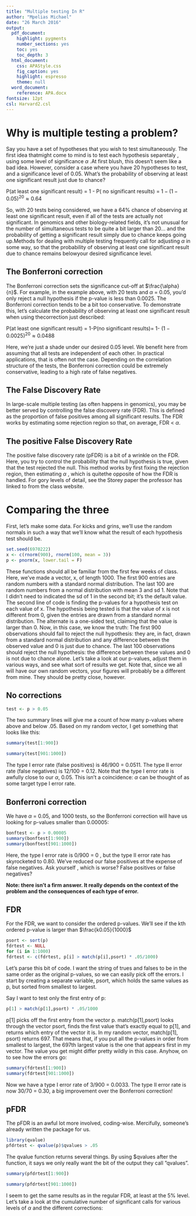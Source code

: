 ---
title: "Multiple testing In R"
author: "Mpelias Michael"
date: "26 March 2016"
output:
  pdf_document:
    highlight: pygments
    number_sections: yes
    toc: yes
    toc_depth: 3
  html_document:
    css: APAStyle.css
    fig_caption: yes
    highlight: espresso
    theme: null
  word_document:
    reference: APA.docx
fontsize: 12pt
csl: Harvard2.csl
---



#  Why is multiple testing a problem?


Say you have a set of hypotheses that you wish to test simultaneously. The first idea thatmight come to mind is to test each hypothesis separetaly , using some level of significance $\alpha$ .At first blush, this doesn’t seem like a bad idea. However, consider a case where you have 20 hypotheses to test, and a significance level of 0.05. What’s the probability of observing at least one significant result just due to chance? 


P(at least one significant result) = 1 - P( no significant results) = 
$1-(1-0.05)^{20} \approx 0.64$ 

So, with 20 tests being considered, we have a 64% chance of observing at least one significant result, even if all of the tests are actually not significant. In genomics and other biology-related fields, it’s not unusual for the number of simultaneous tests to be quite a bit larger than 20... and the probability of getting a significant result simply due to chance keeps going up.Methods for dealing with multiple testing frequently call for adjusting $\alpha$ in some way, so that the probability of observing at least one significant result due to chance remains belowyour desired significance level.



## The Bonferroni correction

The Bonferroni correction sets the significance cut-off at $\frac{\alpha}{n}$. For example, in the example above, with 20 tests and $\alpha$ = 0.05, you’d only reject a null hypothesis if the p-value is less than 0.0025. The Bonferroni correction tends to be a bit too conservative. To demonstrate this, let’s calculate the probability of observing at least one significant result when using thecorrection just described: 

P(at least one significant result) = 1-P(no significant results)= 1- $(1-0.0025)^{20} \approx 0.0488$

Here, we’re just a shade under our desired 0.05 level. We benefit here from assuming that all tests are independent of each other. In practical applications, that is often not the case. Depending on the correlation structure of the tests, the Bonferroni correction could be extremely conservative, leading to a high rate of false negatives.


## The False Discovery Rate

In large-scale multiple testing (as often happens in genomics), you may be better served by controlling the false discovery rate (FDR). This is defined as the proportion of false positives among all significant results. The FDR works by estimating some rejection region so that, on average, FDR < $\alpha$.


## The positive False Discovery Rate
The positive false discovery rate (pFDR) is a bit of a wrinkle on the FDR. Here, you try to control the probability that the null hypothesis is true, given that the test rejected the null. 
This method works by first fixing the rejection region, then estimating $\alpha$ , which is quitethe opposite of how the FDR is handled. For gory levels of detail, see the Storey paper the professor has linked to from the class website.



# Comparing the three 
First, let’s make some data. For kicks and grins, we’ll use the random normals in such a way that we’ll know what the result of each hypothesis test should be.

```{r}

set.seed(6970222)
x <- c(rnorm(900), rnorm(100, mean = 3))
p <- pnorm(x, lower.tail = F)
```
These functions should all be familiar from the first few weeks of class. Here, we’ve made a vector, x, of length 1000. The first 900 entries are random numbers with a standard normal distribution. The last 100 are random numbers from a normal distribution with mean 3 and sd 1. Note that I didn’t need to indicated the sd of 1 in the second bit; it’s the default value. 
The second line of code is finding the p-values for a hypothesis test on each value of x. The hypothesis being tested is that the value of x is not different from 0, given the entries are drawn from a standard normal distribution. The alternate is a one-sided test, claiming that the value is larger than 0.
Now, in this case, we know the truth: The first 900 observations should fail to reject the null hypothesis: they are, in fact, drawn from a standard normal distribution and any difference between the observed value and 0 is just due to chance. The last 100 observations
should reject the null hypothesis: the difference between these values and 0 is not due to chance alone.
Let’s take a look at our p-values, adjust them in various ways, and see what sort of results we get. Note that, since we all will have our own random vectors, your figures will probably be a different from mine. They should be pretty close, however.


##  No corrections

```{r}
test <- p > 0.05
```

The two summary lines will give me a count of how many p-values where above and
below .05. Based on my random vector, I get something that looks like this:

```{r}
summary(test[1:900])

summary(test[901:1000])

```

The type I error rate (false positives) is 46/900 = 0.0511. The type II error rate (false negatives) is 12/100 = 0.12. Note that the type I error rate is awfully close to our $\alpha$, 0.05.
This isn’t a coincidence: $\alpha$ can be thought of as some target type I error rate.


## Bonferroni correction

We have $\alpha$ = 0.05, and 1000 tests, so the Bonferroni correction will have us looking for
p-values smaller than 0.00005:

```{r}
bonftest <- p > 0.00005
summary(bonftest[1:900])
summary(bonftest[901:1000])
```



Here, the type I error rate is 0/900 = 0 , but the type II error rate has skyrocketed to 0.80. We’ve reduced our false positives at the expense of false negatives. 
Ask yourself , which is worse? False positives or false negatives? 

**Note: there isn’t a firm answer. It really depends on the context of the problem and the consequences of each type of error.**


## FDR


For the FDR, we want to consider the ordered p-values. We’ll see if the kth ordered p-value is larger than $\frac{k0.05}{1000}$
```{r}
psort <- sort(p)
fdrtest <- NULL
for (i in 1:1000)
fdrtest <- c(fdrtest, p[i] > match(p[i],psort) * .05/1000)
```

Let’s parse this bit of code. I want the string of trues and falses to be in the same order as the original p-values, so we can easily pick off the errors. I start by creating a separate variable, psort, which holds the same values as p, but sorted from smallest to largest. 

Say I want to test only the first entry of p:

```{r}
p[1] > match(p[1],psort) * .05/1000
```



p[1] picks off the first entry from the vector p. match(p[1],psort) looks through the vector psort, finds the first value that’s exactly equal to p[1], and returns which entry of the vector it is. In my random vector, match(p[1], psort) returns 697. 
That means that, if you put all the p-values in order from smallest to largest, the 697th largest value is the one that appears first in my vector. The value you get might differ pretty wildly in this case. Anyhow, on to see how the errors go:

```{r}
summary(fdrtest[1:900])
summary(fdrtest[901:1000])
```


Now we have a type I error rate of 3/900 = 0.0033. The type II error rate is now 30/70 = 0.30, a big improvement over the Bonferroni correction!

## pFDR

The pFDR is an awful lot more involved, coding-wise. Mercifully, someone’s already written the package for us.

```{r}
library(qvalue)
pfdrtest <- qvalue(p)$qvalues > .05
```

The qvalue function returns several things. By using $qvalues after the function, it says we only really want the bit of the output they call ”qvalues”.


```{r}
summary(pfdrtest[1:900])

summary(pfdrtest[901:1000])

```

I seem to get the same results as in the regular FDR, at least at the 5% level. Let’s take a look at the cumulative number of significant calls for various levels of $\alpha$ and the different
corrections:
